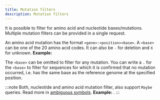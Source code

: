 ```yaml
---
title: Mutation filters
description: Mutation filters
---
```



It is possible to filter for amino acid and nucleotide bases/mutations.
Multiple mutation filters can be provided in a single request.

<NucleotideMutations />

An amino acid mutation has the format `<gene>:<position><base>`. <GeneNames />
A `<base>` can be one of the 20 amino acid codes.
It can also be `-` for deletion and `X` for unknown. **Example:** <AminoAcidMutationExample />

The `<base>` can be omitted to filter for any mutation.
You can write a `.` for the `<base>` to filter for sequences for which it is confirmed that no mutation occurred,
i.e. has the same base as the reference genome at the specified position.

:::note
Both, nucleotide and amino acid mutation filter, also support `Maybe` queries.
Read more in [ambiguous symbols](/concepts/ambiguous-symbols).
**Example:** <MaybeAminoAcidMutationExample/>.
:::
